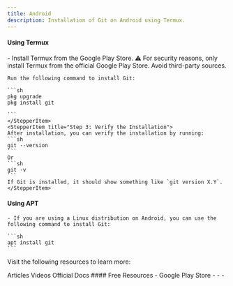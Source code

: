 ```yaml
---
title: Android
description: Installation of Git on Android using Termux.
---
```


#### Using Termux
 <Stepper>
 <StepperItem title="Step 1: Downlod Termux">
    - Install Termux from the <Link href="https://play.google.com/store/apps/details?id=com.termux">Google Play Store</Link>.
    <Note type="warning" title="Warning">
  ⚠️ For security reasons, only install Termux from the official Google Play Store. Avoid third-party sources.
</Note>
 </StepperItem>
 <StepperItem title="Step 2 Open Termux">

    Run the following command to install Git:

    ```sh
    pkg upgrade
    pkg install git
    
    ```
    </StepperItem>
    <StepperItem title="Step 3: Verify the Installation">
    After installation, you can verify the installation by running:
    ```sh
    git --version
    ```
    Or
    ```sh
    git -v
    ```
    If Git is installed, it should show something like `git version X.Y`.
    </StepperItem>

</Stepper>

#### Using APT
    - If you are using a Linux distribution on Android, you can use the following command to install Git:

    ```sh
    apt install git
    ```

Visit the following resources to learn more:

<Tabs defaultValue="article">
<TabsList>
<TabsTrigger value="article">Articles</TabsTrigger>
<TabsTrigger value="video">Videos</TabsTrigger>
<TabsTrigger value="official">Official Docs</TabsTrigger>
</TabsList>
#### Free Resources
<TabsContent value="article">
<Note type="note" title="article">
- <Link href="https://play.google.com/store/apps/details?id=com.termux">Google Play Store</Link>
</Note>
</TabsContent>
<TabsContent value="video">
<Note type="note" title="video" >
- 
</Note>
</TabsContent>
<TabsContent value="official">
<Note type="note" title="official" >
- 
- 
</Note>
</TabsContent>
</Tabs>

<Outlet path="2-git-basics/installation/android" />
